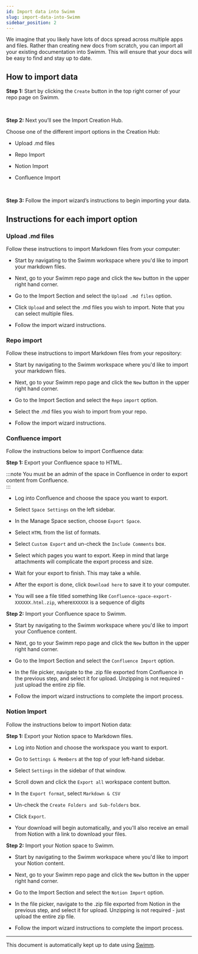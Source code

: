 ```yaml
---
id: Import data into Swimm
slug: import-data-into-Swimm
sidebar_position: 2
---
```


We imagine that you likely have lots of docs spread across multiple apps and files. Rather than creating new docs from scratch, you can import all your existing documentation into Swimm. This will ensure that your docs will be easy to find and stay up to date.

## How to import data

**Step 1:** Start by clicking the `Create` button in the top right corner of your repo page on Swimm.


<br/>

**Step 2:** Next you’ll see the Import Creation Hub.

Choose one of the different import options in the Creation Hub:

*   Upload .md files
    
*   Repo Import
    
*   Notion Import
    
*   Confluence Import


<br/>

**Step 3:** Follow the import wizard’s instructions to begin importing your data.

## Instructions for each import option

### Upload .md files

Follow these instructions to import Markdown files from your computer:

*   Start by navigating to the Swimm workspace where you'd like to import your markdown files.
    
*   Next, go to your Swimm repo page and click the `New` button in the upper right hand corner.
    
*   Go to the Import Section and select the `Upload .md files` option.
    
*   Click `Upload` and select the .md files you wish to import. Note that you can select multiple files.
    
*   Follow the import wizard instructions.
    

### Repo import

Follow these instructions to import Markdown files from your repository:

*   Start by navigating to the Swimm workspace where you'd like to import your markdown files.
    
*   Next, go to your Swimm repo page and click the `New` button in the upper right hand corner.
    
*   Go to the Import Section and select the `Repo` `import` option.
    
*   Select the .md files you wish to import from your repo.
    
*   Follow the import wizard instructions.
    

### Confluence import

Follow the instructions below to import Confluence data:

**Step 1:** Export your Confluence space to HTML.

:::note
You must be an admin of the space in Confluence in order to export content from Confluence.<br/>
:::

*   Log into Confluence and choose the space you want to export.
    
*   Select `Space Settings` on the left sidebar.
    
*   In the Manage Space section, choose `Export Space`.
    
*   Select `HTML` from the list of formats.
    
*   Select `Custom Export` and un-check the `Include Comments` box.
    
*   Select which pages you want to export. Keep in mind that large attachments will complicate the export process and size.
    
*   Wait for your export to finish. This may take a while.
    
*   After the export is done, click `Download here` to save it to your computer.
    
*   You will see a file titled something like `Confluence-space-export-XXXXXX.html.zip`, where`XXXXXX` is a sequence of digits
    

**Step 2:** Import your Confluence space to Swimm.

*   Start by navigating to the Swimm workspace where you'd like to import your Confluence content.
    
*   Next, go to your Swimm repo page and click the `New` button in the upper right hand corner.
    
*   Go to the Import Section and select the `Confluence Import` option.
    
*   In the file picker, navigate to the .zip file exported from Confluence in the previous step, and select it for upload. Unzipping is not required - just upload the entire zip file.
    
*   Follow the import wizard instructions to complete the import process.
    

### Notion Import

Follow the instructions below to import Notion data:

**Step 1:** Export your Notion space to Markdown files.

*   Log into Notion and choose the workspace you want to export.
    
*   Go to `Settings & Members` at the top of your left-hand sidebar.
    
*   Select `Settings` in the sidebar of that window.
    
*   Scroll down and click the `Export all` workspace content button.
    
*   In the `Export format`, select `Markdown & CSV`
    
*   Un-check the `Create Folders and Sub-folders` box.
    
*   Click `Export`.
    
*   Your download will begin automatically, and you'll also receive an email from Notion with a link to download your files.
    

**Step 2:** Import your Notion space to Swimm.

*   Start by navigating to the Swimm workspace where you'd like to import your Notion content.
    
*   Next, go to your Swimm repo page and click the `New` button in the upper right hand corner.
    
*   Go to the Import Section and select the `Notion Import` option.
    
*   In the file picker, navigate to the .zip file exported from Notion in the previous step, and select it for upload. Unzipping is not required - just upload the entire zip file.
    
*   Follow the import wizard instructions to complete the import process.

---
This document is automatically kept up to date using [Swimm](https://swimm.io).
